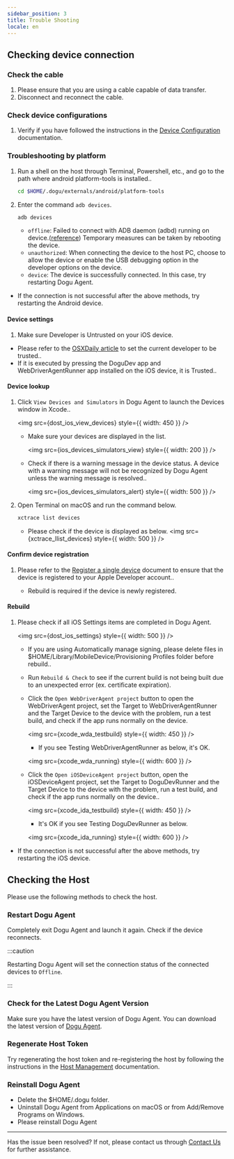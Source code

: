 ```yaml
---
sidebar_position: 3
title: Trouble Shooting
locale: en
---
```





## Checking device connection

### Check the cable

1. Please ensure that you are using a cable capable of data transfer.
2. Disconnect and reconnect the cable.

### Check device configurations

1. Verify if you have followed the instructions in the [Device Configuration](/device-farm/device/settings) documentation.

### Troubleshooting by platform

<Tabs>
<TabItem value="android" label="Android" default>

1. Run a shell on the host through Terminal, Powershell, etc., and go to the path where android platform-tools is installed..

   ```sh
   cd $HOME/.dogu/externals/android/platform-tools
   ```

2. Enter the command `adb devices`.

   ```sh
   adb devices
   ```

   - `offline`: Failed to connect with ADB daemon (adbd) running on device.([reference](https://android.googlesource.com/platform/packages/modules/adb/+/HEAD/OVERVIEW.TXT)) Temporary measures can be taken by rebooting the device.
   - `unauthorized`: When connecting the device to the host PC, choose to allow the device or enable the USB debugging option in the developer options on the device.
   - `device`: The device is successfully connected. In this case, try restarting Dogu Agent.

- If the connection is not successful after the above methods, try restarting the Android device.

</TabItem>
<TabItem value="ios" label="iOS" default>

#### Device settings

1. Make sure Developer is Untrusted on your iOS device.

- Please refer to the [OSXDaily article](https://osxdaily.com/2021/05/07/how-to-trust-an-app-on-iphone-ipad-to-fix-untrusted-developer-message/) to set the current developer to be trusted..
- If it is executed by pressing the DoguDev app and WebDriverAgentRunner app installed on the iOS device, it is Trusted..

#### Device lookup

1. Click `View Devices and Simulators` in Dogu Agent to launch the Devices window in Xcode..

   <img src={dost_ios_view_devices} style={{ width: 450 }} />

   - Make sure your devices are displayed in the list.

     <img src={ios_devices_simulators_view} style={{ width: 200 }} />

   - Check if there is a warning message in the device status. A device with a warning message will not be recognized by Dogu Agent unless the warning message is resolved..

     <img src={ios_devices_simulators_alert} style={{ width: 500 }} />

2. Open Terminal on macOS and run the command below.
   ```sh
   xctrace list devices
   ```
   - Please check if the device is displayed as below.
     <img src={xctrace_llist_devices} style={{ width: 500 }} />

#### Confirm device registration

1. Please refer to the [Register a single device](https://developer.apple.com/help/account/register-devices/register-a-single-device) document to ensure that the device is registered to your Apple Developer account..

   - Rebuild is required if the device is newly registered.

#### Rebuild

1. Please check if all iOS Settings items are completed in Dogu Agent.

   <img src={dost_ios_settings} style={{ width: 500 }} />

   - If you are using Automatically manage signing, please delete files in $HOME/Library/MobileDevice/Provisioning Profiles folder before rebuild..

   - Run `Rebuild & Check` to see if the current build is not being built due to an unexpected error (ex. certificate expiration).
   - Click the `Open WebDriverAgent project` button to open the WebDriverAgent project, set the Target to WebDriverAgentRunner and the Target Device to the device with the problem, run a test build, and check if the app runs normally on the device.

     <img src={xcode_wda_testbuild} style={{ width: 450 }} />

     - If you see Testing WebDriverAgentRunner as below, it's OK.

     <img src={xcode_wda_running} style={{ width: 600 }} />

   - Click the `Open iOSDeviceAgent project` button, open the iOSDeviceAgent project, set the Target to DoguDevRunner and the Target Device to the device with the problem, run a test build, and check if the app runs normally on the device..

     <img src={xcode_ida_testbuild} style={{ width: 450 }} />

     - It's OK if you see Testing DoguDevRunner as below.

     <img src={xcode_ida_running} style={{ width: 600 }} />

- If the connection is not successful after the above methods, try restarting the iOS device.

</TabItem>
</Tabs>

## Checking the Host

Please use the following methods to check the host.

### Restart Dogu Agent

Completely exit Dogu Agent and launch it again. Check if the device reconnects.

:::caution

Restarting Dogu Agent will set the connection status of the connected devices to `Offline`.

:::

### Check for the Latest Dogu Agent Version

Make sure you have the latest version of Dogu Agent. You can download the latest version of [Dogu Agent](https://dogutech.io/downloads/dogu-agent).

### Regenerate Host Token

Try regenerating the host token and re-registering the host by following the instructions in the [Host Management](/management/organization/host) documentation.

### Reinstall Dogu Agent

- Delete the $HOME/.dogu folder.
- Uninstall Dogu Agent from Applications on macOS or from Add/Remove Programs on Windows.
- Please reinstall Dogu Agent

---

Has the issue been resolved? If not, please contact us through [Contact Us](https://dogutech.io/contact-us) for further assistance.
